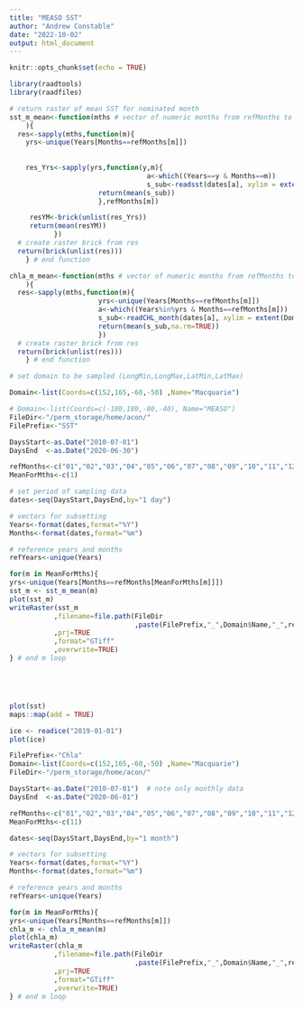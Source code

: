 ```yaml
---
title: "MEASO SST"
author: "Andrew Constable"
date: "2022-10-02"
output: html_document
---
```


```r
knitr::opts_chunk$set(echo = TRUE)
```

```r
library(raadtools)
library(raadfiles)

```

```r
# return raster of mean SST for nominated month
sst_m_mean<-function(mths # vector of numeric months from refMonths to generate rasters
    ){
  res<-sapply(mths,function(m){
    yrs<-unique(Years[Months==refMonths[m]])
    
    
    res_Yrs<-sapply(yrs,function(y,m){
                                  a<-which((Years==y & Months==m))
                                  s_sub<-readsst(dates[a], xylim = extent(Domain$Coords),varname="sst")
                      return(mean(s_sub))
                      },refMonths[m])

     resYM<-brick(unlist(res_Yrs))
     return(mean(resYM))
           })
  # create raster brick from res
  return(brick(unlist(res)))
    } # end function

chla_m_mean<-function(mths # vector of numeric months from refMonths to generate rasters - note data is monthly
    ){
  res<-sapply(mths,function(m){
                      yrs<-unique(Years[Months==refMonths[m]])
                      a<-which((Years%in%yrs & Months==refMonths[m]))
                      s_sub<-readCHL_month(dates[a], xylim = extent(Domain$Coords))
                      return(mean(s_sub,na.rm=TRUE))
                      })
  # create raster brick from res
  return(brick(unlist(res)))
    } # end function

```

```r
# set domain to be sampled (LongMin,LongMax,LatMin,LatMax)

Domain<-list(Coords=c(152,165,-60,-50) ,Name="Macquarie")

# Domain<-list(Coords=c(-180,180,-80,-40), Name="MEASO")
FileDir<-"/perm_storage/home/acon/"
FilePrefix<-"SST"

DaysStart<-as.Date("2010-07-01")
DaysEnd  <-as.Date("2020-06-30")

refMonths<-c("01","02","03","04","05","06","07","08","09","10","11","12")
MeanForMths<-c(1)
```

```r
# set period of sampling data
dates<-seq(DaysStart,DaysEnd,by="1 day")

# vectors for subsetting
Years<-format(dates,format="%Y")
Months<-format(dates,format="%m")

# reference years and months
refYears<-unique(Years)

for(m in MeanForMths){
yrs<-unique(Years[Months==refMonths[MeanForMths[m]]])
sst_m <- sst_m_mean(m)
plot(sst_m)
writeRaster(sst_m
           ,filename=file.path(FileDir
                               ,paste(FilePrefix,"_",Domain$Name,"_",refMonths[m],"_",yrs[1],"-",yrs[length(yrs)],".tif",sep=""))
           ,prj=TRUE
           ,format="GTiff"
           ,overwrite=TRUE)
} # end m loop





plot(sst)
maps::map(add = TRUE)

ice <- readice("2019-01-01")
plot(ice)
```

```r
FilePrefix<-"Chla"
Domain<-list(Coords=c(152,165,-60,-50) ,Name="Macquarie")
FileDir<-"/perm_storage/home/acon/"

DaysStart<-as.Date("2010-07-01")  # note only monthly data
DaysEnd  <-as.Date("2020-06-01")

refMonths<-c("01","02","03","04","05","06","07","08","09","10","11","12")
MeanForMths<-c(11)

dates<-seq(DaysStart,DaysEnd,by="1 month")

# vectors for subsetting
Years<-format(dates,format="%Y")
Months<-format(dates,format="%m")

# reference years and months
refYears<-unique(Years)

for(m in MeanForMths){
yrs<-unique(Years[Months==refMonths[m]])
chla_m <- chla_m_mean(m)
plot(chla_m)
writeRaster(chla_m
           ,filename=file.path(FileDir
                               ,paste(FilePrefix,"_",Domain$Name,"_",refMonths[m],"_",yrs[1],"-",yrs[length(yrs)],".tif",sep=""))
           ,prj=TRUE
           ,format="GTiff"
           ,overwrite=TRUE)
} # end m loop




```
